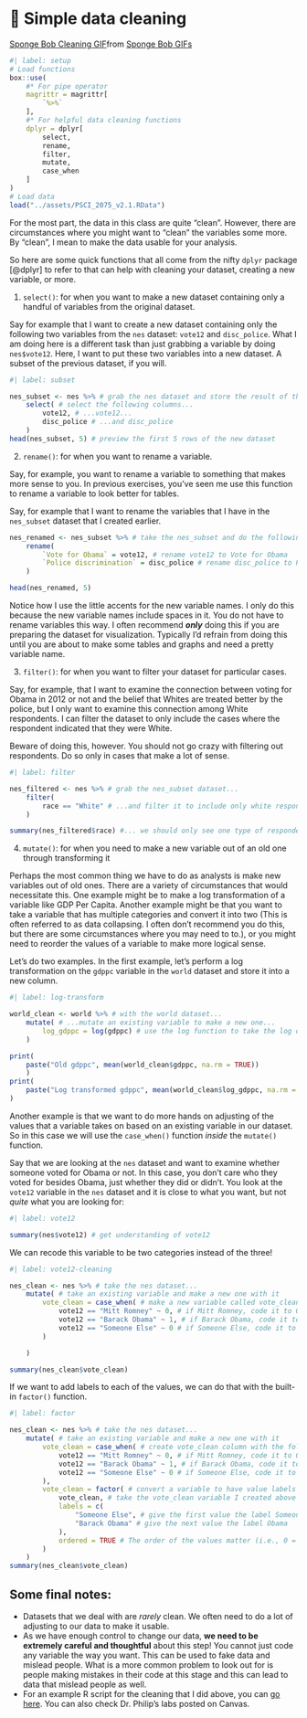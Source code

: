 # 🧹 Simple data cleaning

<div class="tenor-gif-embed" data-postid="4998775" data-share-method="host" data-aspect-ratio="1.39888" data-width="100%"><a href="https://tenor.com/view/sponge-bob-cleaning-cats-household-chores-gif-4998775">Sponge Bob Cleaning GIF</a>from <a href="https://tenor.com/search/sponge+bob-gifs">Sponge Bob GIFs</a></div> <script type="text/javascript" async src="https://tenor.com/embed.js"></script>

```{r}
#| label: setup
# Load functions
box::use(
    #* For pipe operator
    magrittr = magrittr[
        `%>%`
    ],
    #* For helpful data cleaning functions
    dplyr = dplyr[
        select,
        rename,
        filter,
        mutate,
        case_when
    ]
)
# Load data
load("../assets/PSCI_2075_v2.1.RData")
```

For the most part, the data in this class are quite "clean". However, there are circumstances where you might want to "clean" the variables some more. By "clean", I mean to make the data usable for your analysis.

So here are some quick functions that all come from the nifty `dplyr` package [@dplyr] to refer to that can help with cleaning your dataset, creating a new variable, or more.

1. `select()`: for when you want to make a new dataset containing only a handful of variables from the original dataset.

Say for example that I want to create a new dataset containing only the following two variables from the `nes` dataset: `vote12` and `disc_police`. What I am doing here is a different task than just grabbing a variable by doing `nes$vote12`. Here, I want to put these two variables into a new dataset. A subset of the previous dataset, if you will.

```{r}
#| label: subset

nes_subset <- nes %>% # grab the nes dataset and store the result of the following in nes_subset
    select( # select the following columns...
        vote12, # ...vote12...
        disc_police # ...and disc_police
    )
head(nes_subset, 5) # preview the first 5 rows of the new dataset
```

2. `rename()`: for when you want to rename a variable.

Say, for example, you want to rename a variable to something that makes more sense to you. In previous exercises, you've seen me use this function to rename a variable to look better for tables.

Say, for example that I want to rename the variables that I have in the `nes_subset` dataset that I created earlier.

```{r}
nes_renamed <- nes_subset %>% # take the nes_subset and do the following to it
    rename(
        `Vote for Obama` = vote12, # rename vote12 to Vote for Obama
        `Police discrimination` = disc_police # rename disc_police to Police discrimination
    )

head(nes_renamed, 5)
```

Notice how I use the little accents for the new variable names. I only do this because the new variable names include spaces in it. You do not have to rename variables this way. I often recommend ***only*** doing this if you are preparing the dataset for visualization. Typically I'd refrain from doing this until you are about to make some tables and graphs and need a pretty variable name.

3. `filter()`: for when you want to filter your dataset for particular cases.

Say, for example, that I want to examine the connection between voting for Obama in 2012 or not and the belief that Whites are treated better by the police, but I only want to examine this connection among White respondents. I can filter the dataset to only include the cases where the respondent indicated that they were White.

Beware of doing this, however. You should not go crazy with filtering out respondents. Do so only in cases that make a lot of sense.

```{r}
#| label: filter

nes_filtered <- nes %>% # grab the nes_subset dataset...
    filter(
        race == "White" # ...and filter it to include only white respondents
    )

summary(nes_filtered$race) #... we should only see one type of respondent here
```

4. `mutate()`: for when you need to make a new variable out of an old one through transforming it

Perhaps the most common thing we have to do as analysts is make new variables out of old ones. There are a variety of circumstances that would necessitate this. One example might be to make a log transformation of a variable like GDP Per Capita. Another example might be that you want to take a variable that has multiple categories and convert it into two (This is often referred to as data collapsing. I often don't recommend you do this, but there are some circumstances where you may need to to.), or you might need to reorder the values of a variable to make more logical sense.

Let's do two examples. In the first example, let's perform a log transformation on the `gdppc` variable in the `world` dataset and store it into a new column.

```{r}
#| label: log-transform

world_clean <- world %>% # with the world dataset...
    mutate( # ...mutate an existing variable to make a new one...
        log_gdppc = log(gdppc) # use the log function to take the log of gdppc and call the result log_gdppc
    )

print(
    paste("Old gdppc", mean(world_clean$gdppc, na.rm = TRUE))
    )
print(
    paste("Log transformed gdppc", mean(world_clean$log_gdppc, na.rm = TRUE))
)
```

Another example is that we want to do more hands on adjusting of the values that a variable takes on based on an existing variable in our dataset. So in this case we will use the `case_when()` function *inside* the `mutate()` function.

Say that we are looking at the `nes` dataset and want to examine whether someone voted for Obama or not. In this case, you don't care who they voted for besides Obama, just whether they did or didn't. You look at the `vote12` variable in the `nes` dataset and it is close to what you want, but not *quite* what you are looking for:

```{r}
#| label: vote12

summary(nes$vote12) # get understanding of vote12
```

We can recode this variable to be two categories instead of the three!

```{r}
#| label: vote12-cleaning 

nes_clean <- nes %>% # take the nes dataset...
    mutate( # take an existing variable and make a new one with it
        vote_clean = case_when( # make a new variable called vote_clean
            vote12 == "Mitt Romney" ~ 0, # if Mitt Romney, code it to 0
            vote12 == "Barack Obama" ~ 1, # if Barack Obama, code it to 1
            vote12 == "Someone Else" ~ 0 # if Someone Else, code it to 0
        )

    )

summary(nes_clean$vote_clean)
```

If we want to add labels to each of the values, we can do that with the built-in `factor()` function.

```{r}
#| label: factor

nes_clean <- nes %>% # take the nes dataset...
    mutate( # take an existing variable and make a new one with it
        vote_clean = case_when( # create vote_clean column with the following values
            vote12 == "Mitt Romney" ~ 0, # if Mitt Romney, code it to 0
            vote12 == "Barack Obama" ~ 1, # if Barack Obama, code it to 1
            vote12 == "Someone Else" ~ 0 # if Someone Else, code it to 0
        ),
        vote_clean = factor( # convert a variable to have value labels and call it vote_clean
            vote_clean, # take the vote_clean variable I created above
            labels = c(
                "Someone Else", # give the first value the label Someone Else
                "Barack Obama" # give the next value the label Obama
            ),
            ordered = TRUE # The order of the values matter (i.e., 0 = Someone Else, 1 = Obama)
        )
    )
summary(nes_clean$vote_clean)
```

## Some final notes:

- Datasets that we deal with are *rarely* clean. We often need to do a lot of adjusting to our data to make it usable.
- As we have enough control to change our data, **we need to be extremely careful and thoughtful** about this step! You cannot just code any variable the way you want. This can be used to fake data and mislead people. What is a more common problem to look out for is people making mistakes in their code at this stage and this can lead to data that mislead people as well.
- For an example R script for the cleaning that I did above, you can [go here](https://github.com/DamonCharlesRoberts/psci2075sp23.classes.damoncroberts.com/blob/main/examples/simple_data_cleaning.R). You can also check Dr. Philip's labs posted on Canvas.
